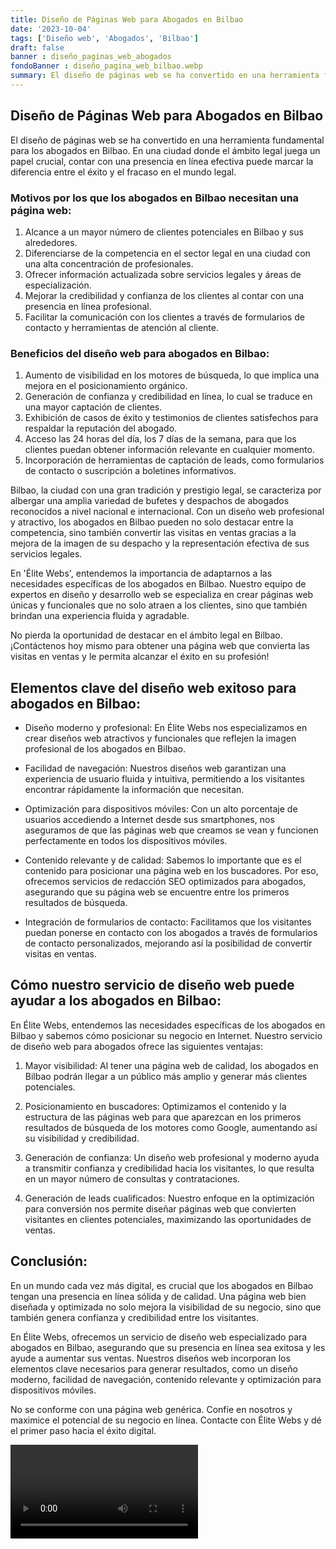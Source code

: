 ```yaml
---
title: Diseño de Páginas Web para Abogados en Bilbao
date: '2023-10-04'
tags: ['Diseño web', 'Abogados', 'Bilbao']
draft: false
banner : diseño_paginas_web_abogados
fondoBanner : diseño_pagina_web_bilbao.webp
summary: El diseño de páginas web se ha convertido en una herramienta fundamental para los abogados en Bilbao. En una ciudad donde el ámbito legal juega un papel crucial, contar con una presencia en línea efectiva puede marcar la diferencia entre el éxito y el fracaso en el mundo legal.
---
```


## Diseño de Páginas Web para Abogados en Bilbao

El diseño de páginas web se ha convertido en una herramienta fundamental para los abogados en Bilbao. En una ciudad donde el ámbito legal juega un papel crucial, contar con una presencia en línea efectiva puede marcar la diferencia entre el éxito y el fracaso en el mundo legal.

### Motivos por los que los abogados en Bilbao necesitan una página web:

1. Alcance a un mayor número de clientes potenciales en Bilbao y sus alrededores.
2. Diferenciarse de la competencia en el sector legal en una ciudad con una alta concentración de profesionales.
3. Ofrecer información actualizada sobre servicios legales y áreas de especialización.
4. Mejorar la credibilidad y confianza de los clientes al contar con una presencia en línea profesional.
5. Facilitar la comunicación con los clientes a través de formularios de contacto y herramientas de atención al cliente.

### Beneficios del diseño web para abogados en Bilbao:

1. Aumento de visibilidad en los motores de búsqueda, lo que implica una mejora en el posicionamiento orgánico.
2. Generación de confianza y credibilidad en línea, lo cual se traduce en una mayor captación de clientes.
3. Exhibición de casos de éxito y testimonios de clientes satisfechos para respaldar la reputación del abogado.
4. Acceso las 24 horas del día, los 7 días de la semana, para que los clientes puedan obtener información relevante en cualquier momento.
5. Incorporación de herramientas de captación de leads, como formularios de contacto o suscripción a boletines informativos.

Bilbao, la ciudad con una gran tradición y prestigio legal, se caracteriza por albergar una amplia variedad de bufetes y despachos de abogados reconocidos a nivel nacional e internacional. Con un diseño web profesional y atractivo, los abogados en Bilbao pueden no solo destacar entre la competencia, sino también convertir las visitas en ventas gracias a la mejora de la imagen de su despacho y la representación efectiva de sus servicios legales.

En 'Élite Webs', entendemos la importancia de adaptarnos a las necesidades específicas de los abogados en Bilbao. Nuestro equipo de expertos en diseño y desarrollo web se especializa en crear páginas web únicas y funcionales que no solo atraen a los clientes, sino que también brindan una experiencia fluida y agradable.

No pierda la oportunidad de destacar en el ámbito legal en Bilbao. ¡Contáctenos hoy mismo para obtener una página web que convierta las visitas en ventas y le permita alcanzar el éxito en su profesión!

<GifSeo />

<Cta />

## Elementos clave del diseño web exitoso para abogados en Bilbao:

- Diseño moderno y profesional: En Élite Webs nos especializamos en crear diseños web atractivos y funcionales que reflejen la imagen profesional de los abogados en Bilbao.

- Facilidad de navegación: Nuestros diseños web garantizan una experiencia de usuario fluida y intuitiva, permitiendo a los visitantes encontrar rápidamente la información que necesitan.

- Optimización para dispositivos móviles: Con un alto porcentaje de usuarios accediendo a Internet desde sus smartphones, nos aseguramos de que las páginas web que creamos se vean y funcionen perfectamente en todos los dispositivos móviles.

- Contenido relevante y de calidad: Sabemos lo importante que es el contenido para posicionar una página web en los buscadores. Por eso, ofrecemos servicios de redacción SEO optimizados para abogados, asegurando que su página web se encuentre entre los primeros resultados de búsqueda.

- Integración de formularios de contacto: Facilitamos que los visitantes puedan ponerse en contacto con los abogados a través de formularios de contacto personalizados, mejorando así la posibilidad de convertir visitas en ventas.

## Cómo nuestro servicio de diseño web puede ayudar a los abogados en Bilbao:

En Élite Webs, entendemos las necesidades específicas de los abogados en Bilbao y sabemos cómo posicionar su negocio en Internet. Nuestro servicio de diseño web para abogados ofrece las siguientes ventajas:

1. Mayor visibilidad: Al tener una página web de calidad, los abogados en Bilbao podrán llegar a un público más amplio y generar más clientes potenciales.

2. Posicionamiento en buscadores: Optimizamos el contenido y la estructura de las páginas web para que aparezcan en los primeros resultados de búsqueda de los motores como Google, aumentando así su visibilidad y credibilidad.

3. Generación de confianza: Un diseño web profesional y moderno ayuda a transmitir confianza y credibilidad hacia los visitantes, lo que resulta en un mayor número de consultas y contrataciones.

4. Generación de leads cualificados: Nuestro enfoque en la optimización para conversión nos permite diseñar páginas web que convierten visitantes en clientes potenciales, maximizando las oportunidades de ventas.

## Conclusión:

En un mundo cada vez más digital, es crucial que los abogados en Bilbao tengan una presencia en línea sólida y de calidad. Una página web bien diseñada y optimizada no solo mejora la visibilidad de su negocio, sino que también genera confianza y credibilidad entre los visitantes.

En Élite Webs, ofrecemos un servicio de diseño web especializado para abogados en Bilbao, asegurando que su presencia en línea sea exitosa y les ayude a aumentar sus ventas. Nuestros diseños web incorporan los elementos clave necesarios para generar resultados, como un diseño moderno, facilidad de navegación, contenido relevante y optimización para dispositivos móviles.

No se conforme con una página web genérica. Confíe en nosotros y maximice el potencial de su negocio en línea. Contacte con Élite Webs y dé el primer paso hacia el éxito digital.

<Video />

<CtaBot job='Abogados' city='Bilbao'/>

<Gmaps query='Bilbao+españa+maps' />